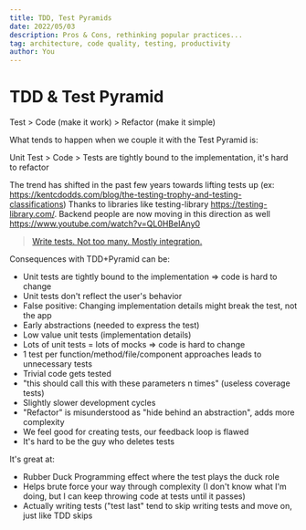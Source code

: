 ---
title: TDD, Test Pyramids
date: 2022/05/03
description: Pros & Cons, rethinking popular practices...
tag: architecture, code quality, testing, productivity
author: You
---

# TDD & Test Pyramid

Test > Code (make it work) > Refactor (make it simple)

What tends to happen when we couple it with the Test Pyramid is:

Unit Test > Code > Tests are tightly bound to the implementation, it's hard to refactor

The trend has shifted in the past few years towards lifting tests up (ex: https://kentcdodds.com/blog/the-testing-trophy-and-testing-classifications)
Thanks to libraries like testing-library https://testing-library.com/.
Backend people are now moving in this direction as well https://www.youtube.com/watch?v=QL0HBeIAny0

> [Write tests. Not too many. Mostly integration.](https://twitter.com/rauchg/status/807626710350839808)

Consequences with TDD+Pyramid can be:

- Unit tests are tightly bound to the implementation => code is hard to change
- Unit tests don't reflect the user's behavior
- False positive: Changing implementation details might break the test, not the app
- Early abstractions (needed to express the test)
- Low value unit tests (implementation details)
- Lots of unit tests = lots of mocks => code is hard to change
- 1 test per function/method/file/component approaches leads to unnecessary tests
- Trivial code gets tested
- "this should call this with these parameters n times" (useless coverage tests)
- Slightly slower development cycles
- "Refactor" is misunderstood as "hide behind an abstraction", adds more complexity
- We feel good for creating tests, our feedback loop is flawed
- It's hard to be the guy who deletes tests

It's great at:

- Rubber Duck Programming effect where the test plays the duck role
- Helps brute force your way through complexity (I don't know what I'm doing, but I can keep throwing code at tests until it passes)
- Actually writing tests ("test last" tend to skip writing tests and move on, just like TDD skips
